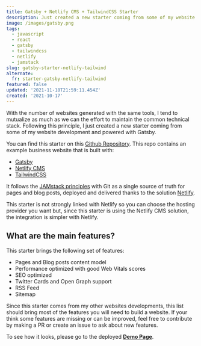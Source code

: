 ```yaml
---
title: Gatsby + Netlify CMS + TailwindCSS Starter
description: Just created a new starter coming from some of my website development and powered with Gatsby.
image: /images/gatsby.png
tags:
  - javascript
  - react
  - gatsby
  - tailwindcss
  - netlify
  - jamstack
slug: gatsby-starter-netlify-tailwind
alternate:
  fr: starter-gatsby-netlify-tailwind
featured: false
updated: '2021-11-18T21:59:11.454Z'
created: '2021-10-17'
---
```


With the number of websites generated with the same tools, I tend to mutualize as much as we can the effort to maintain the common technical stack. Following this principle, I just created a new starter coming from some of my website development and powered with Gatsby.

You can find this starter on this [Github Repository](https://github.com/emmanuelgautier/gatsby-starter-netlify-tailwind). This repo contains an example business website that is built with:

- [Gatsby](https://www.gatsbyjs.org/)
- [Netlify CMS](https://www.netlifycms.org)
- [TailwindCSS](https://tailwindcss.com/)

It follows the [JAMstack principles](https://jamstack.org) with Git as a single source of truth for pages and blog posts, deployed and delivered thanks to the solution [Netlify](https://www.netlify.com).

This starter is not strongly linked with Netlify so you can choose the hosting provider you want but, since this starter is using the Netlify CMS solution, the integration is simpler with Netlify.

## What are the main features?

This starter brings the following set of features:

- Pages and Blog posts content model
- Performance optimized with good Web Vitals scores
- SEO optimized
- Twitter Cards and Open Graph support
- RSS Feed
- Sitemap

Since this starter comes from my other websites developments, this list should bring most of the features you will need to build a website. If your think some features are missing or can be improved, feel free to contribute by making a PR or create an issue to ask about new features.

To see how it looks, please go to the deployed **[Demo Page](https://gatsby-starter-netlify-tailwind.netlify.app/)**.
